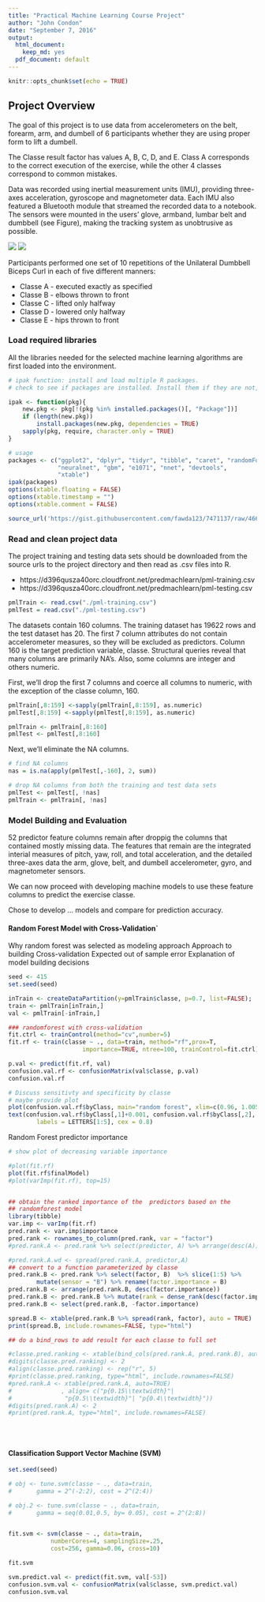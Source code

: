 ```yaml
---
title: "Practical Machine Learning Course Project"
author: "John Condon"
date: "September 7, 2016"
output:
  html_document:
    keep_md: yes
  pdf_document: default
---
```


```r
knitr::opts_chunk$set(echo = TRUE)
```

## Project Overview

The goal of this project is to use data from accelerometers on the belt, forearm,
arm, and dumbell of 6 participants whether they are using proper form to lift 
a dumbell.



The Classe result factor has values A, B, C, D, and E.  Class A corresponds
to the correct execution of the exercise, while the other 4 classes
correspond to common mistakes.

Data was recorded using inertial measurement units (IMU), providing three-axes
acceleration, gyroscope and magnetometer data.  Each IMU also featured a Bluetooth
module that streamed the recorded data to a notebook. The sensors were mounted
in the users’ glove, armband, lumbar belt and dumbbell (see Figure), making the
tracking system as unobtrusive as possible.

![](SensingSetup.png)
![](pitch.yaw.roll.png)

Participants performed one set of 10 repetitions of the Unilateral Dumbbell 
Biceps Curl in each of five different manners: 

* Classe A - executed exactly as specified
* Classe B - elbows thrown to front
* Classe C - lifted only halfway
* Classe D - lowered only halfway
* Classe E - hips thrown to front




### Load required libraries

All the libraries needed for the selected machine learning algorithms are first
loaded into the environment.

```r

# ipak function: install and load multiple R packages.
# check to see if packages are installed. Install them if they are not, then load them into the R session.

ipak <- function(pkg){
    new.pkg <- pkg[!(pkg %in% installed.packages()[, "Package"])]
    if (length(new.pkg)) 
        install.packages(new.pkg, dependencies = TRUE)
    sapply(pkg, require, character.only = TRUE)
}

# usage
packages <- c("ggplot2", "dplyr", "tidyr", "tibble", "caret", "randomForest",
              "neuralnet", "gbm", "e1071", "nnet", "devtools",
              "xtable")
ipak(packages)
options(xtable.floating = FALSE)
options(xtable.timestamp = "")
options(xtable.comment = FALSE)

source_url('https://gist.githubusercontent.com/fawda123/7471137/raw/466c1474d0a505ff044412703516c34f1a4684a5/nnet_plot_update.r')


```


### Read and clean project data

The project training and testing data sets should be downloaded from the source 
urls to the project directory and then read as .csv files into R.

* https://d396qusza40orc.cloudfront.net/predmachlearn/pml-training.csv
* https://d396qusza40orc.cloudfront.net/predmachlearn/pml-testing.csv

```r
pmlTrain <- read.csv("./pml-training.csv")
pmlTest = read.csv("./pml-testing.csv")

```
The datasets contain 160 columns.  The training dataset has 19622 rows and the
test dataset has 20. The first 7 column attributes do not contain
accelerometer measures, so they will be excluded as predictors.  Column 160 is 
the target prediction variable, classe. Structural queries reveal that many 
columns are primarily NA's.   Also, some columns are integer and others numeric.

First, we'll drop the first 7 columns and coerce all columns to numeric, with 
the exception of the classe column, 160.

```r
pmlTrain[,8:159] <-sapply(pmlTrain[,8:159], as.numeric)
pmlTest[,8:159] <-sapply(pmlTest[,8:159], as.numeric)

pmlTrain <- pmlTrain[,8:160]
pmlTest <- pmlTest[,8:160]

```

Next, we'll eliminate the NA columns.

```r
# find NA columns
nas = is.na(apply(pmlTest[,-160], 2, sum))

# drop NA columns from both the training and test data sets
pmlTest <- pmlTest[, !nas]
pmlTrain <- pmlTrain[, !nas]

```

### Model Building and Evaluation

52 predictor feature columns remain after droppig the columns that
contained mostly missing data. The features that remain are the integrated 
interial measures of pitch, yaw, roll, and total acceleration, and the 
detailed three-axes data the arm, glove, belt, and dumbell 
accelerometer, gyro, and magnetometer sensors.

We can now proceed with developing machine
models to use these feature columns to predict the exercise classe. 

Chose to develop ... models and compare for prediction accuracy.

#### Random Forest Model with Cross-Validation`


Why random forest was selected as modeling approach
Approach to building
Cross-validation
Expected out of sample error
Explanation of model building decisions

```r

seed <- 415
set.seed(seed)

inTrain <- createDataPartition(y=pmlTrain$classe, p=0.7, list=FALSE);
train <- pmlTrain[inTrain,]
val <- pmlTrain[-inTrain,]

```

```r
### randomforest with cross-validation
fit.ctrl <- trainControl(method="cv",number=5)
fit.rf <- train(classe ~ ., data=train, method="rf",prox=T,
                     importance=TRUE, ntree=100, trainControl=fit.ctrl)

```

```r
p.val <- predict(fit.rf, val)
confusion.val.rf <- confusionMatrix(val$classe, p.val)
confusion.val.rf

# Discuss sensitivty and specificity by classe 
# maybe provide plot
plot(confusion.val.rf$byClass, main="random forest", xlim=c(0.96, 1.005))
text(confusion.val.rf$byClass[,1]+0.001, confusion.val.rf$byClass[,2],
        labels = LETTERS[1:5], cex = 0.8)


```
  
Random Forest predictor importance


```r
# show plot of decreasing variable importance

#plot(fit.rf)
plot(fit.rf$finalModel)
#plot(varImp(fit.rf), top=15)


## obtain the ranked importance of the  predictors based on the
## randomforest model
library(tibble)
var.imp <- varImp(fit.rf)
pred.rank <- var.imp$importance
pred.rank <- rownames_to_column(pred.rank, var = "factor")
#pred.rank.A <- pred.rank %>% select(predictor, A) %>% arrange(desc(A)) %>% slice(1:5)

#pred.rank.A.wd <- spread(pred.rank.A, predictor,A)
## convert to a function parameterized by classe 
pred.rank.B <- pred.rank %>% select(factor, B)  %>% slice(1:5) %>% 
        mutate(sensor = "B") %>% rename(factor.importance = B) 
pred.rank.B <- arrange(pred.rank.B, desc(factor.importance))
pred.rank.B <- pred.rank.B %>% mutate(rank = dense_rank(desc(factor.importance)))
pred.rank.B <- select(pred.rank.B, -factor.importance)

spread.B <- xtable(pred.rank.B %>% spread(rank, factor), auto = TRUE)
print(spread.B, include.rownames=FALSE, type="html")

## do a bind_rows to add result for each classe to full set

#classe.pred.ranking <- xtable(bind_cols(pred.rank.A, pred.rank.B), auto=TRUE)
#digits(classe.pred.ranking) <- 2
#align(classe.pred.ranking) <- rep("r", 5)
#print(classe.pred.ranking, type="html", include.rownames=FALSE)
#pred.rank.A <- xtable(pred.rank.A, auto=TRUE)
#              , align= c("p{0.15\\textwidth}"|
#               "p{0.5\\textwidth}"| "p{0.4\\textwidth}"))
#digits(pred.rank.A) <- 2
#print(pred.rank.A, type="html", include.rownames=FALSE)
 
 
 
```
  
   
 
#### Classification Support Vector Machine (SVM)
 
```r

set.seed(seed)

# obj <- tune.svm(classe ~ ., data=train,
#       gamma = 2^(-2:2), cost = 2^(2:4))

# obj.2 <- tune.svm(classe ~ ., data=train,
#       gamma = seq(0.01,0.5, by= 0.05), cost = 2^(2:8))


fit.svm <- svm(classe ~ ., data=train,
            numberCores=4, samplingSize=.25,
            cost=256, gamma=0.06, cross=10)

```



```r

fit.svm

svm.predict.val <- predict(fit.svm, val[-53])
confusion.svm.val <- confusionMatrix(val$classe, svm.predict.val)
confusion.svm.val

```

 
